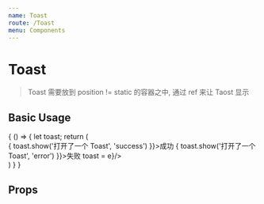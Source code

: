```yaml
---
name: Toast
route: /Toast
menu: Components
---
```



# Toast

> Toast 需要放到 position != static 的容器之中, 通过 ref 来让 Taost 显示

## Basic Usage

<Playground>
  {
    () => {
      let toast;
      return (
        <div className="relative">
          <div style={{height: 100}}></div>
          <span className="btn green mr10" onClick={e => {
            toast.show('打开了一个 Toast', 'success')
          }}>成功</span>
          <span className="btn red" onClick={e => {
            toast.show('打开了一个 Toast', 'error')
          }}>失败</span>
          <Toast ref={e => toast = e}/>
        </div>
      )
    }
  }
</Playground>

## Props

<Props of={Toast} />
